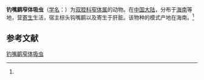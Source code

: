 {{Speciesbox
| name = 钓嘴鹛窄体吸虫
| status = 
| status_system = 
| image = 
| genus = Lyperosomum
| species = pomatorhinium
| authority = (Li et al., 1985)<ref name='id9942'>{{cite web| url =http://www.bioinfo.cn/db05/BjdwSpecies.php?action=view&id=9942| title =钓嘴鹛窄体吸虫| work =《中国动物物种编目数据库》| publisher =中国科学院微生物研究所| author =中国科学院动物研究所| accessdate =2009-04-16| deadurl =yes| archiveurl =https://web.archive.org/web/20160305061819/http://www.bioinfo.cn/db05/BjdwSpecies.php?action=view&id=9942| archivedate =2016-03-05}}</ref>
}}

'''钓嘴鹛窄体吸虫'''（[[学名|学名]]：{{lang|la|''Lyperosomum pomatorhinium''}}）为[[双腔科|双腔科]][[窄体属|窄体属]]的动物。在[[中国大陆|中国大陆]]，分布于[[海南|海南]]等地，营[[寄生|寄生]]生活，宿主棕头钩嘴鹛以及寄生于肝脏。该物种的模式产地在海南。<ref name='id9942'/>

== 参考文献 ==
{{reflist}}

{{Wikispecies|Lyperosomum pomatorhinium}}

[[Category:窄体属|钓嘴鹛窄体吸虫]]


{{吸虫小作品}}